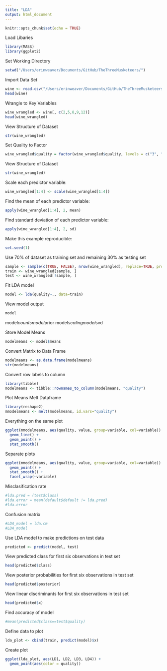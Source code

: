 ```yaml
---
title: "LDA"
output: html_document
---
```


```r
knitr::opts_chunk$set(echo = TRUE)
```

Load Libaries
```r
library(MASS)
library(ggplot2)
```

Set Working Directory
```r
setwd("/Users/erinweaver/Documents/GitHub/TheThreeMusketeers/")
```

Import Data Set
```r
wine <- read.csv("/Users/erinweaver/Documents/GitHub/TheThreeMusketeers/Data/WineQT.csv")
head(wine)
```

Wrangle to Key Variables
```r
wine_wrangled <- wine[, c(2,5,8,9,12)]
head(wine_wrangled)
```

View Structure of Dataset
``` r
str(wine_wrangled)
```

Set Quality to Factor
``` r
wine_wrangled$quality = factor(wine_wrangled$quality, levels = c("3", "4", "5", "6", "7", "8"), ordered = TRUE)
```

View Structure of Dataset
``` r
str(wine_wrangled)
```

Scale each predictor variable:
```r
wine_wrangled[1:4] <- scale(wine_wrangled[1:4])
```

Find the mean of each predictor variable:
```r
apply(wine_wrangled[1:4], 2, mean)
```

Find standard deviation of each predictor variable:
```r
apply(wine_wrangled[1:4], 2, sd) 
```

Make this example reproducible:
```r
set.seed(1)
```

Use 70% of dataset as training set and remaining 30% as testing set
```r
sample <- sample(c(TRUE, FALSE), nrow(wine_wrangled), replace=TRUE, prob=c(0.7, 0.3))
train <- wine_wrangled[sample, ]
test <- wine_wrangled[!sample, ] 
```

Fit LDA model
```r
model <- lda(quality~., data=train)
```

View model output
```r
model
```

model$counts
model$prior
model$scaling
model$svd

Store Model Means
```r
modelmeans <- model$means
```

Convert Matrix to Data Frame
```r
modelmeans <- as.data.frame(modelmeans)
str(modelmeans)
```

Convert row labels to column
```r
library(tibble)
modelmeans <- tibble::rownames_to_column(modelmeans, "quality")
```

Plot Means
Melt Dataframe
```r
library(reshape2)
mmodelmeans <- melt(modelmeans, id.vars="quality")
```

Everything on the same plot
```r
ggplot(mmodelmeans, aes(quality, value, group=variable, col=variable)) + 
  geom_line() +
  geom_point() + 
  stat_smooth() 
```

Separate plots
```r
ggplot(mmodelmeans, aes(quality, value, group=variable, col=variable)) + 
  geom_point() + 
  stat_smooth() +
  facet_wrap(~variable)
```

Misclasification rate
```r
#lda.pred = (test$class)
#lda.error = mean(default$default != lda.pred)
#lda.error
```

Confusion matrix
```r
#LDA_model = lda.cm
#LDA_model
```

Use LDA model to make predictions on test data
```r
predicted <- predict(model, test)
```

View predicted class for first six observations in test set
```r
head(predicted$class)
```

View posterior probabilities for first six observations in test set
```r
head(predicted$posterior)
```

View linear discriminants for first six observations in test set
```r
head(predicted$x)
```

Find accuracy of model
```r
#mean(predicted$class==test$quality)
```

Define data to plot
```r
lda_plot <- cbind(train, predict(model)$x)
```

Create plot
```r
ggplot(lda_plot, aes(LD1, LD2, LD3, LD4)) +
  geom_point(aes(color = quality))
```

